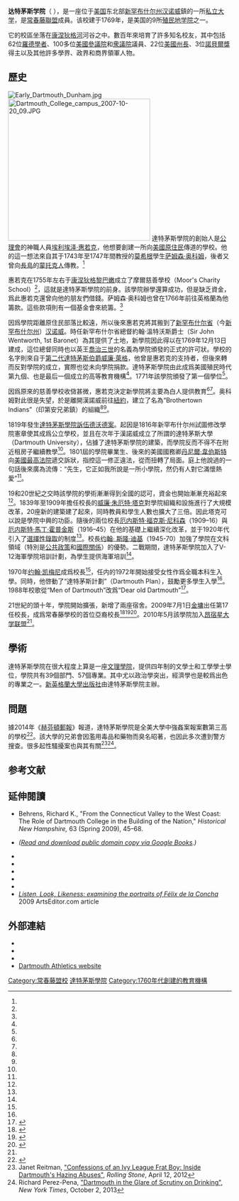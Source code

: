 {{noteTA
|G1=USState
|G2=教育與研究
}}
{{Infobox University
|Name = 達特茅斯學院
|EnglishName= Dartmouth College
|SealImage = [[File:Dartmouth_College_shield.svg|150px]]
|image=Dartmouth College (145565527).jpeg
|caption = {{small|达特茅斯学院}}
| latin_name = {{lang|la|''Collegium Dartmuthense''}}<small>{{lang|zh|（[[拉丁語|拉丁名稱]]）}}</small>
|Motto = VOX CLAMANTIS IN DESERTO（空谷绝音）
|Established = 1769年12月13日
|Type = [[私立大學|私立大學]]
|endowment = 85億美元（2021年6月31日）
|president =  [[菲利普·汉伦|菲利普·汉伦]]
|faculty = 1,081（2014年秋）
<ref name=Dartmouth.Facts>{{cite web |title=Dartmouth Facts and Figures|date=Fall 2014 |accessdate=2016-02-05 |publisher=Dartmouth College |url=http://www.dartmouth.edu/~oir/pdfs/fact_card_fall_2014.pdf |format=PDF}}</ref>
|students = 6,298（2014年秋）<ref name=Dartmouth.Facts/>
|undergrad = 4,289（2014年秋）<ref name=Dartmouth.Facts/>
|postgrad = 2,009（2014年秋）<ref name=Dartmouth.Facts/>
|city = [[汉诺威_(新罕布什尔州)|汉诺威]]
|state =  [[新罕布什尔州|新罕布什尔州]]
|country = {{USA}}
|coor = {{Coord|43|42|12|N|72|17|18|W|type:edu_region:US-NH|display=inline,title}}
|campus = 郊區，{{convert|31869|acre|km2}}
|colors = 達特茅斯綠 {{color box|#00693E}}<ref>{{cite web |title=Dartmouth – Brand Style Guide |year=2014 |accessdate=2016-02-05 |publisher=Dartmouth College |url=https://communications.dartmouth.edu/sites/communications.dartmouth.edu/files/dartmouth_styleguide_2014.pdf |format=PDF |archive-url=https://web.archive.org/web/20160122012219/https://communications.dartmouth.edu/sites/communications.dartmouth.edu/files/dartmouth_styleguide_2014.pdf |archive-date=2016-01-22 |dead-url=yes }}</ref>
|nickname =Big Green
|mascot = Indian (1922-1974),<br>Keggy the Keg,<br>Moose
|athletics = [[NCAA_Division_I|NCAA Division I]] – [[常春藤盟校|Ivy League]], {{tsl|en|ECAC Hockey||ECAC Hockey}}
|affiliations = {{hlist|[[北極大學|北極大學]]|{{tsl|en|Matariki Network of Universities||Matariki Network of Universities}}|{{tsl|en|568 Group||568 Group}}|{{tsl|en|National Association of Independent Colleges and Universities||NAICU}}}}
|website = {{URL|dartmouth.edu}}
|logo = File:Dartmouth College logo.svg
}}

'''达特茅斯学院'''（{{lang-en|Dartmouth College}} {{IPAc-en|ˈ|d|ɑr|t|m|ə|θ}} {{respell|DART|məth}}），是一座位于[[美国|美国]]东北部[[新罕布什尔州|新罕布什尔州]][[汉诺威_(新罕布什尔州)|汉诺威]]鎮的一所[[私立大学|私立大学]]，是[[常春藤聯盟|常春藤聯盟]]成員。该校建于1769年，是美国的9所[[殖民地学院列表|殖民地学院]]之一。

它的校區坐落在[[康涅狄格河|康涅狄格河]]河谷之中。數百年來培育了許多知名校友，其中包括62位[[羅德學者|羅德學者]]、100多位[[美國參議院|美國參議院]]和[[美國衆議院|衆議院]]議員、22位[[美國州長|美國州長]]、3位[[諾貝爾獎|諾貝爾獎]]得主以及其他許多學界、政界和商界領軍人物。

==歷史==
[[File:Early_Dartmouth_Dunham.jpg|thumb]]
[[File:Dartmouth_College_campus_2007-10-20_09.JPG|320px]]
達特茅斯學院的創始人是[[公理會|公理會]]的神職人員[[埃利埃泽·惠若克|埃利埃泽·惠若克]]，他想要創建一所向[[美國原住民|美國原住民]]傳道的學校。他的這一想法來自其于1743年至1747年間教授的[[莫希根人|莫希根]]學生[[萨姆森·奥科姆|萨姆森·奥科姆]]，後者又曾向[[長島|長島]]的[[蒙托克人|蒙托克人]]傳教。<ref name="history-lesson"/>

惠若克在1755年左右于[[康涅狄格州|康涅狄格]][[黎巴嫩_(康涅狄格州)|黎巴嫩]]成立了摩爾慈善學校（Moor's Charity School）<ref name="Eleazar Wheelock's Two Schools"/>，這就是達特茅斯學院的前身。該學院辦學還算成功，但是缺乏資金，爲此惠若克還曾向他的朋友們借錢。萨姆森·奥科姆也曾在1766年前往英格蘭為他籌款。這些款項則有一個基金會來統籌。<ref name="history-lesson"/>

因爲學院距離原住民部落比較遠，所以後來惠若克將其搬到了[[新罕布什尔省|新罕布什尔省]]（今[[新罕布什尔州|新罕布什尔州]]）[[汉诺威_(新罕布什尔州)|汉诺威]]。時任新罕布什尔省總督約翰·溫特沃斯爵士（Sir John Wentworth, 1st Baronet）為其提供了土地，新學院因此得以在1769年12月13日建成，這位總督同時也以英王[[喬治三世|喬治三世]]的名義為學院頒發的正式的許可狀。學校的名字則來自于[[第二代達特茅斯伯爵威廉·萊格|第二代達特茅斯伯爵威廉·萊格]]，他曾是惠若克的支持者，但後來轉而反對學院的成立，實際也從未向學院捐款。達特茅斯學院由此成爲美國殖民時代第九個、也是最后一個成立的高等教育機構<ref name="About Dartmouth – History"/>。1771年該學院頒發了第一個學位<ref name="Eleazar Wheelock and the Adventurous Founding of Dartmouth College"/>。

因爲原來的慈善學校收傚甚微，惠若克決定新學院將主要為白人提供教育<ref name="history-lesson"/><ref name="chi"/>。奥科姆對此很是失望，於是離開漢諾威前往[[紐約|紐約]]，建立了名為“Brothertown Indians”（印第安兄弟鎮）的組織<ref name="history-lesson"/><ref name="chi"/>。

1819年發生[[達特茅斯學院訴伍德沃德案|達特茅斯學院訴伍德沃德案]]。起因是1816年新罕布什尔州試圖修改學院憲章使其成爲公立學校，並且在次年于漢諾威成立了所謂的達特茅斯大學（Dartmouth University），佔據了達特茅斯學院的建築，而學院反而不得不在附近租房子繼續教學<ref name="history-lesson"/>。1801屆的學院畢業生、後來的美國國務卿[[丹尼爾·韋伯斯特|丹尼爾·韋伯斯特]]向[[美國最高法院|美國最高法院]]遞交訴狀，指控這一修正違法，從而扭轉了局面。庭上他說過的一句話後來廣為流傳：“先生，它正如我所說是一所小學院，然仍有人對它滿懷熱愛”<ref name="history-lesson"/>。

19和20世紀之交時該學院的學術漸漸得到全國的認可，資金也開始漸漸充裕起來<ref name="trd-wheelock"/>。1839年至1909年擔任校長的[[威廉·朱厄特·塔克|威廉·朱厄特·塔克]]對學院組織和設施進行了大規模改革，20座新的建築建了起來，同時教員和學生人數也擴大了三倍。因此塔克可以說是學院中興的功臣。隨後的兩位校長[[厄内斯特·福克斯·尼科森|厄内斯特·福克斯·尼科森]]（1909–16）與[[厄内斯特·馬丁·霍普金斯|厄内斯特·馬丁·霍普金斯]]（1916–45）在他的基礎上繼續深化改革，並于1920年代引入了[[美国大学招生|選擇性錄取]]的制度<ref name="trd-wheelock"/>。校長[[约翰·_斯隆·迪基|约翰· 斯隆·迪基]]（1945-70）加強了學院在文科領域（特別是[[公共政策|公共政策]]和[[國際關係|國際關係]]）的優勢。二戰期間，達特茅斯學院加入了V-12海軍學院培訓計劃，為學生提供海軍培訓<ref name="navyarchives-v-12" />。

1970年[[约翰·凯梅尼|约翰·凯梅尼]]成爲校長<ref name="kemeny-bio"/>，任内的1972年開始接受女性作爲全職本科生入學。同時，他啓動了“達特茅斯計劃”（Dartmouth Plan），鼓勵更多學生入學<ref name="kemeny-bio"/>。1988年校歌從“Men of Dartmouth”改爲“Dear old Dartmouth”<ref>{{cite news| url=http://www.nytimes.com/2013/09/25/nyregion/rutgers-updates-its-anthem-to-include-women.html?_r=0 | work=The New York Times | first=Ariel | last=Kaminer | title=Rutgers Updates Its Anthem to Include Women | date=2013-09-24}}</ref>。

21世紀的頭十年，學院開始擴張，新增了兩座宿舍。2009年7月1日[[金墉|金墉]]出任第17任校長，成爲常春藤學校的首位亞裔校長<ref>{{cite news |title=中国科学报：中美大学校长有何不同 --教师频道--中国教育在线 |url=http://www.edu.cn/jiao_shi_pin_dao/re_dian_ping_shuo/201206/t20120620_794820.shtml |accessdate=2021-08-29 |work=www.edu.cn}}</ref><ref>{{cite news | url=http://forum.jinti.net/41711.html | title=美国亚裔频创历史 韩裔Jim Yong Kim任常春藤盟校首位亚裔校长 | publisher=今题北美 | author=whitesnow | date=2009-03-06 | accessdate=2010-02-28 | language=zh-hans | deadurl=yes | archiveurl=https://web.archive.org/web/20100618125044/http://forum.jinti.net/41711.html | archivedate=2010-06-18 }}</ref><ref>{{cite news |title=美常春藤名校的第一位亚裔校长 |url=https://www.voachinese.com/a/a-21-w2009-03-10-voa74-61327232/1023806.html |accessdate=2021-08-29 |work=美国之音 |language=zh}}</ref>。2010年5月該學院加入[[昂宿星大学联盟|昂宿星大学联盟]]<ref name="Members of the Matariki Network of Universities"/>。

==學術==

{{Infobox US university ranking
| ARWU_N = 66–94
| ARWU_W = 201–300
| Forbes = 10
| THE_WSJ = 12
| QS_W = 203
| THES_W = 101
| USNWR_NU = 13
| USNWR_W = 226
| Wamo_NU = 33
}}

達特茅斯學院在很大程度上算是一座[[美國文理學院|文理學院]]，提供四年制的文學士和工學學士學位，學院共有39個部門、57個專業。其中尤以政治學突出，經濟學也是較爲出色的專業之一。[[新英格蘭大學出版社|新英格蘭大學出版社]]由達特茅斯學院主辦。

==問題==
據2014年《[[赫芬頓郵報|赫芬頓郵報]]》報道，達特茅斯學院是全美大學中強姦案報案數第三高的學校<ref>{{cite web|url=https://www.washingtonpost.com/news/grade-point/wp/2016/06/07/these-colleges-have-the-most-reports-of-rape/|title=These colleges have the most reports of rape|first=Nick|last=Anderson|date=June 7, 2016|publisher=|via=www.washingtonpost.com|accessdate=2019-01-08|archive-date=2016-06-09|archive-url=https://web.archive.org/web/20160609215517/https://www.washingtonpost.com/news/grade-point/wp/2016/06/07/these-colleges-have-the-most-reports-of-rape/|dead-url=no}}</ref>。該大學的兄弟會因濫用毒品和藥物而臭名昭著，也因此多次遭到警方搜查。很多起性騷擾案也與其有關<ref name="Confessions of an Ivy League Frat Boy: Inside Dartmouth's Hazing Abuses">Janet Reitman, [https://www.rollingstone.com/culture/news/confessions-of-an-ivy-league-frat-boy-inside-dartmouths-hazing-abuses-20120328?print=true "Confessions of an Ivy League Frat Boy: Inside Dartmouth's Hazing Abuses"], ''Rolling Stone'', April 12, 2012</ref><ref name="Dartmouth in the glare of scrutiny on drinking">Richard Perez-Pena, [https://www.nytimes.com/2013/10/02/education/dartmouth-in-the-glare-of-scrutiny-on-drinking.html "Dartmouth in the Glare of Scrutiny on Drinking"], ''New York Times'', October 2, 2013</ref>。

==参考文献==
{{reflist|2|refs=
<ref name="About Dartmouth – History">{{cite web|url=http://www.dartmouth.edu/home/about/history.html |title=About Dartmouth – History |publisher=Dartmouth.edu |accessdate=2010-10-15 |deadurl=yes |archiveurl=https://web.archive.org/web/20100928043724/http://www.dartmouth.edu/home/about/history.html |archivedate=2010-09-28 }}</ref>
<ref name="chi">{{cite web | url = http://chi.gospelcom.net/DAILYF/2002/08/daily-08-30-2002.shtml | archiveurl = https://web.archive.org/web/20080407201012/http://chi.gospelcom.net/DAILYF/2002/08/daily-08-30-2002.shtml | archivedate = 2008-04-07 | title = Samson Occom | publisher = Christian History Institute | accessdate = 2008-08-23 }}</ref>
<ref name="CricketRauner">{{cite web|url=http://raunerlibrary.blogspot.com/2010/01/is-this-cricket.html|title=Rauner Library Blog: Is This Cricket?|date=2010-01-29|publisher=Dartmouth College Library|accessdate=2010-02-10}}</ref>
<ref name="Eleazar Wheelock and the Adventurous Founding of Dartmouth College">{{cite book | first = Dick | last = Hoefnagel |author2=Virginia L. Close | title = Eleazar Wheelock and the Adventurous Founding of Dartmouth College | location = Hanover, New Hampshire | publisher = Durand Press for Hanover Historical Society | year = 2002 }}</ref>
<ref name="Eleazar Wheelock's Two Schools">{{cite web | url = http://www.dartmouth.edu/~library/Library_Bulletin/Nov1999/Hoefnagel_Close.html | title = Eleazar Wheelock's Two Schools | first = Dick | last = Hoefnagel |author2=Virginia L. Close | work = Dartmouth College Library Bulletin |date=1999-11 | accessdate = 2008-08-23}}</ref>
<ref name="kemeny-bio">{{cite web | url = http://www.dartmouth.edu/~news/features/succession/kemeny.html | title = The Wheelock Succession of Dartmouth Presidents: John G. Kemeny, 1970–1981 | work = Dartmouth News | accessdate = 2008-05-12 | deadurl = yes | archiveurl = https://web.archive.org/web/20080908044948/http://www.dartmouth.edu/~news/features/succession/kemeny.html | archivedate = 2008-09-08 }}</ref>
<ref name="history-lesson">{{cite web | url = http://www.dartmouth.edu/~library/rauner/dartmouth/dartmouth_history.html | title = A Dartmouth History Lesson for Freshman | first = Francis Lane | last = Childs | work = Dartmouth Alumni Magazine |date=December 1957 | accessdate = 2007-02-12 }}</ref>
<ref name="trd-wheelock">{{cite news | url = http://dartreview.com/archives/2006/10/01/the_wheelock_succession.php | archiveurl = https://web.archive.org/web/20071023103341/http://dartreview.com/archives/2006/10/01/the_wheelock_succession.php | archivedate = 2007-10-23 | title = The Wheelock Succession | work =The Dartmouth Review| first = Aziz G. | last = Sayigh |author2=Boris V. Vabson | date = 2006-10-01 | accessdate = 2008-08-23 }}</ref><ref name="Members of the Matariki Network of Universities">{{cite web|url=http://www.matarikinetwork.com/members.html |title=Members of the Matariki Network of Universities |publisher=Matarikinetwork.com |accessdate=2010-10-15}}</ref>
<ref name="navyarchives-v-12">{{cite web|url=http://www.archives.gov/research/guide-fed-records/groups/024.html |title=Records of the Bureau of Naval Personnel |publisher=National Archives |last= |first= |accessdate=2011-09-25 |year=2011}}</ref>}}

==延伸閱讀==
{{refbegin|2}}
* Behrens, Richard K., "From the Connecticut Valley to the West Coast: The Role of Dartmouth College in the Building of the Nation," ''Historical New Hampshire,'' 63 (Spring 2009), 45–68.
* {{cite book|last=Chase|first=Frederick|author2=John King Lord|title=A History of Dartmouth College and the Town of Hanover, New Hampshire, Volume 2|publisher=J. Wilson, The Rumford Press|location=Concord, N.H.|year=1913|edition=1|oclc=11267716}} ''([https://books.google.com/books?id=F8KEAAAAIAAJ&dq=A%20history%20of%20Dartmouth%20College%20and%20the%20town%20of%20Hanover%2C%20New%20Hampshire%2C%20Volume%202 Read and download public domain copy via Google Books].)''
* {{cite book | title = Dartmouth Outing Guide | publisher = {{tsl|en|Dartmouth Outing Club||Dartmouth Outing Club}} | year = 2004 | edition = Fifth | first = Chuck | last = Drake }}
* {{cite book | title = The Dartmouth Story: A Narrative History of the College Buildings, People, and Legends | publisher = Dartmouth Bookstore | year = 1990 | first = Robert B. | last = Graham }}
* {{cite book | first = Scott L. | last = Glabe | title = Dartmouth College: Off the Record | url = https://archive.org/details/collegeprowlerda0000glab | publisher = College Prowler | year = 2005 | isbn = 978-1-59658-038-1}}
* {{cite book | first = Molly K. | last = Hughes |author2=Susan Berry | title = Forever Green: The Dartmouth College Campus—An arboretum of Northern Trees | url = https://archive.org/details/forevergreendart0000hugh | publisher = Enfield Books | year = 2000 | isbn = 978-1-893598-01-0}}
* {{cite book | first = Leon B. | last = Richardson | title = History of Dartmouth College | publisher = Dartmouth College Publications | year = 1932 | oclc = 12157587 }}
* [http://www.artseditor.com/html/features/0509_concha.shtml ''Listen, Look, Likeness: examining the portraits of Félix de la Concha''] 2009 ArtsEditor.com article
{{refend}}

== 外部連結 ==
{{Wikisource}}
* {{Commons category-inline|Dartmouth College}}
* {{wikiquote-inline}}
* {{Official website|http://www.dartmouth.edu/}}
* [http://www.dartmouthsports.com/ Dartmouth Athletics website] {{Wayback|url=http://www.dartmouthsports.com/ |date=20110902101939 }}
{{殖民地學院}}
{{Ivy League}}
{{Matariki Network of Universities}}
{{新罕布什爾州的學院和大學}}
{{Authority control}}
{{DEFAULTSORT:Dartmouth College}}
[[Category:常春藤盟校|Category:常春藤盟校]]
[[Category:達特茅斯學院|]]
[[Category:1760年代創建的教育機構|Category:1760年代創建的教育機構]]